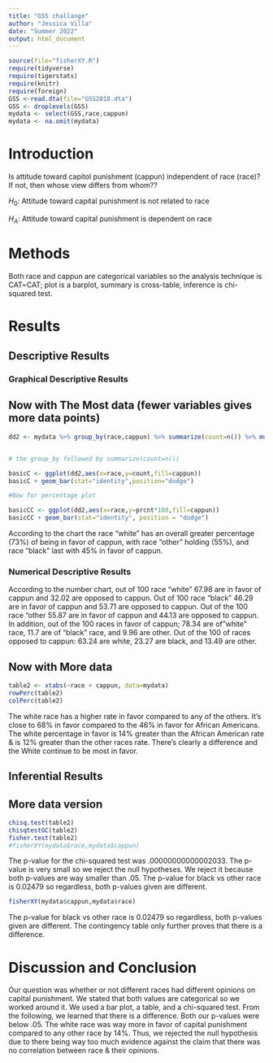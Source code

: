 ```yaml
---
title: "GSS challange"
author: "Jessica Villa"
date: "Summer 2022"
output: html_document
---
```








```r
source(file="fisherXY.R")
require(tidyverse)
require(tigerstats)
require(knitr)
require(foreign)
GSS <-read.dta(file="GSS2018.dta")
GSS <- droplevels(GSS)
mydata <- select(GSS,race,cappun)
mydata <- na.omit(mydata)
```

# Introduction

<!--In this section you explain what you are trying to show.  Where did the data come from?  What is the research or other question you are trying to answer?.  If you skimp in this section expect to be marked down in your grade. Paint a picture of the project a couple of paragraphs is expected!-->

Is attitude toward capitol punishment (cappun) independent of race (race)?
If not, then whose view differs from whom??

$H_0$: Attitude toward capital punishment is not related to race  

$H_A$: Attitude toward capital punishment is dependent on race  


# Methods

<!--Decide on your methods:  use "variable analysis" or other appropriate descriptors.  Make sure to choose at least one graphical method and at least one numerical method. Discuss what data manipulations may be needed for example subsetting or other binning procedures and what sort of graphical displays and inferential tools will be used!-->

Both race and cappun are categorical variables so the analysis technique is CAT~CAT; plot is a barplot, summary is cross-table, inference is chi-squared test.  


# Results

<!--Divide this section into two sub-sections:  One for your descriptive  results and one for your inferential results.!-->

## Descriptive Results

### Graphical Descriptive Results

<!--Graphical results here.  Make sure to show your code.  Provide appropriate labels for axes, giving units if possible, and provide a good title for the graph, too.  Use the graphical results to describe the patterns if any that exist in the data as focused toward the research question. Bottom line is to explain the features of the graph that are relevant to conforming or departing to what is expected by your null hypothesis !-->



## Now with The Most data (fewer variables gives more data points)

```r
dd2 <- mydata %>% group_by(race,cappun) %>% summarize(count=n()) %>% mutate(prcnt=count/sum(count))


# the group_by followed by summarize(count=n())

basicC <- ggplot(dd2,aes(x=race,y=count,fill=cappun))
basicC + geom_bar(stat="identity",position="dodge")

#Now for percentage plot

basicCC <- ggplot(dd2,aes(x=race,y=prcnt*100,fill=cappun)) 
basicCC + geom_bar(stat="identity", position = "dodge")
```

According to the chart the race "white" has an overall greater percentage (73%) of being in favor of cappun, with race "other" holding (55%), and race "black" last with 45% in favor of cappun.  


### Numerical Descriptive Results

<!--Numerical results go here. Use the numerical results to describe the patterns if any that exist in the data as focused toward the research question!-->


According to the number chart, out of 100 race "white" 67.98 are in favor of cappun and 32.02 are opposed to cappun. Out of 100 race "black" 46.29 are in favor of cappun and 53.71 are opposed to cappun. Out of the 100 race "other 55.87 are in favor of cappun and 44.13 are opposed to cappun. In addition, out of the 100 races in favor of cappun; 78.34 are of "white" race, 11.7 are of "black" race, and 9.96 are other. Out of the 100 of races opposed to cappun: 63.24 are white, 23.27 are black, and 13.49 are other.  



## Now with More data

```r
table2 <- xtabs(~race + cappun, data=mydata)
rowPerc(table2)
colPerc(table2)
```

The white race has a higher rate in favor compared to any of the others. It's close to 68% in favor compared to the 46% in favor for African Americans. The white percentage in favor is 14% greater than the African American rate & is 12% greater than the other races rate. There's clearly a difference and the White continue to be most in favor. 

## Inferential Results

<!--State hypothesis clearly.  Make sure your discussion of the inferential test covers all the aspects that the test output produces, such as test statistic, p-value etc.  Make a decision about the null hypothesis, explain the assumptions on which the selected test/procedure was based, and why the chosen procedure satisfys the assumptions and is appropriate to answer the research question!-->

 


## More data version

```r
chisq.test(table2)
chisqtestGC(table2)
fisher.test(table2)
#fisherXY(mydata$race,mydata$cappun)
```

The p-value for the chi-squared test was .00000000000002033. The p-value is very small so we reject the null hypotheses. We reject it because both p-values are way smaller than .05. The p-value for black vs other race is 0.02479 so regardless, both p-values given are different. 

```r
fisherXY(mydata$cappun,mydata$race)
```
The p-value for black vs other race is 0.02479 so regardless, both p-values given are different. The contingency table only further proves that there is a difference. 


# Discussion and Conclusion

Our question was whether or not different races had different opinions on capital punishment. We stated that both values are categorical so we worked around it. We used a bar plot, a table, and a chi-squared test. From the following, we learned that there is a difference. Both our p-values were below .05. The white race was way more in favor of capital punishment compared  to any other race by 14%. Thus, we rejected the null hypothesis due to there being way too much evidence against the claim that there was no correlation between race & their opinions. 

<!--Discussion and conclusion here.  If you found a relationship be sure to consider whether the relationship occurs because one of the variavbles causes the other, or whether they perhasps are related for some other reason.  Watch the chapter 6 videos from the GeorgeTown videos collection.!-->


<!--Discussion and conclusion here.  If you found a relationship be sure to consider whether the relationship occurs because one of the variavbles causes the other, or whether they perhasps are related for some other reason.  Watch the chapter 6 videos from the GeorgeTown videos collection.!-->



  
  

  